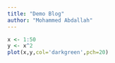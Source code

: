 ```yaml
---
title: "Demo Blog"
author: "Mohammed Abdallah"
---
```


```r
x <- 1:50
y <- x^2
plot(x,y,col='darkgreen',pch=20)
```
